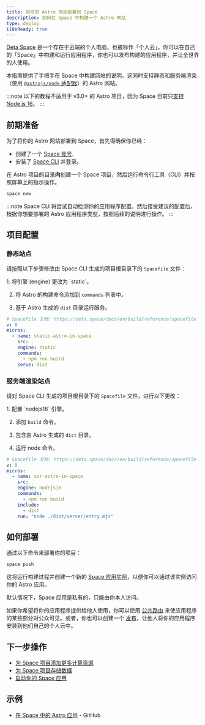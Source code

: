 ```yaml
---
title: 将你的 Astro 网站部署到 Space
description: 如何在 Space 中构建一个 Astro 网站
type: deploy
i18nReady: true
---
```


[Deta Space](https://deta.space/developers) 是一个存在于云端的个人电脑，也被称作「个人云」。你可以在自己的「Space」中构建和运行应用程序，你也可以发布构建的应用程序，并让全世界的人使用。

本指南提供了手把手在 Space 中构建网站的说明。这同时支持静态和服务端渲染（使用  [`@astrojs/node` 适配器](/zh-cn/guides/integrations-guide/node/)）的 Astro 网站。

:::note
以下的教程不适用于 v3.0+ 的 Astro 项目，因为 Space 目前只[支持 Node.js 16](https://deta.space/docs/en/build/quick-starts/node/)。
:::

## 前期准备

为了将你的 Astro 网站部署到 Space，首先得确保你已经：

- 创建了一个 [Space 账号](https://deta.space).
- 安装了 [Space CLI](https://deta.space/docs/en/build/reference/cli) 并登录。

在 Astro 项目的目录**内**创建一个 Space 项目，然后运行命令行工具（CLI）并按照屏幕上的指示操作。

```bash
space new
```

:::note
Space CLI 将尝试自动检测你的应用程序配置。然后接受建议的配置后，根据你想要部署的 Astro 应用程序类型，按照后续的说明进行操作。
:::

## 项目配置

### 静态站点

请按照以下步骤修改由 Space CLI 生成的项目根目录下的 `Spacefile` 文件：

<Steps>
1. 将引擎 (engine) 更改为 `static`。

2. 将 Astro 的构建命令添加到 `commands` 列表中。

3. 基于 Astro 生成的 `dist` 目录运行服务。
</Steps>

```yaml title="Spacefile" {6,8,9}
# Spacefile 文档: https://deta.space/docs/en/build/reference/spacefile
v: 0
micros:
  - name: static-astro-in-space
    src: .
    engine: static
    commands:
      - npm run build
    serve: dist
```

### 服务端渲染站点

请对 Space CLI 生成的项目根目录下的 `Spacefile` 文件，进行以下更改：

<Steps>
1. 配置 `nodejs16` 引擎。

2. 添加 `build` 命令。

3. 包含由 Astro 生成的 `dist` 目录。

4. 运行 node 命令。
</Steps>

```yaml title="Spacefile" {6,8,10,11}
# Spacefile 文档: https://deta.space/docs/en/build/reference/spacefile
v: 0
micros:
  - name: ssr-astro-in-space
    src: .
    engine: nodejs16
    commands:
      - npm run build
    include:
      - dist
    run: "node ./dist/server/entry.mjs"
```

## 如何部署

通过以下命令来部署你的项目：

```bash
space push
```

这将运行构建过程并创建一个新的 [Space 应用实例](https://deta.space/docs/en/build/fundamentals/development/builder-instance#for-testing)，以便你可以通过该实例访问你的 Astro 应用。

默认情况下，Space 应用是私有的，只能由你本人访问。

如果你希望将你的应用程序提供给他人使用，你可以使用 [公共路由](https://deta.space/docs/en/build/spacefile#public_routes) 来使应用程序的某些部分对公众可见。或者，你也可以创建一个 [发布](https://deta.space/docs/en/publish/releasing#releases)，让他人将你的应用程序安装到他们自己的个人云中。

## 下一步操作

-  [为 Space 项目添加更多计算资源](https://deta.space/docs/en/build/fundamentals/the-space-runtime/micros#adding-a-micro)
-  [为 Space 项目存储数据](https://deta.space/docs/en/build/fundamentals/data-storage#content)
-  [启动你的 Space 应用](https://deta.space/docs/en/publish/releasing#releases)

## 示例

-  [在 Space 中的 Astro 应用](https://github.com/BogDAAAMN/astro-in-space) - GitHub
